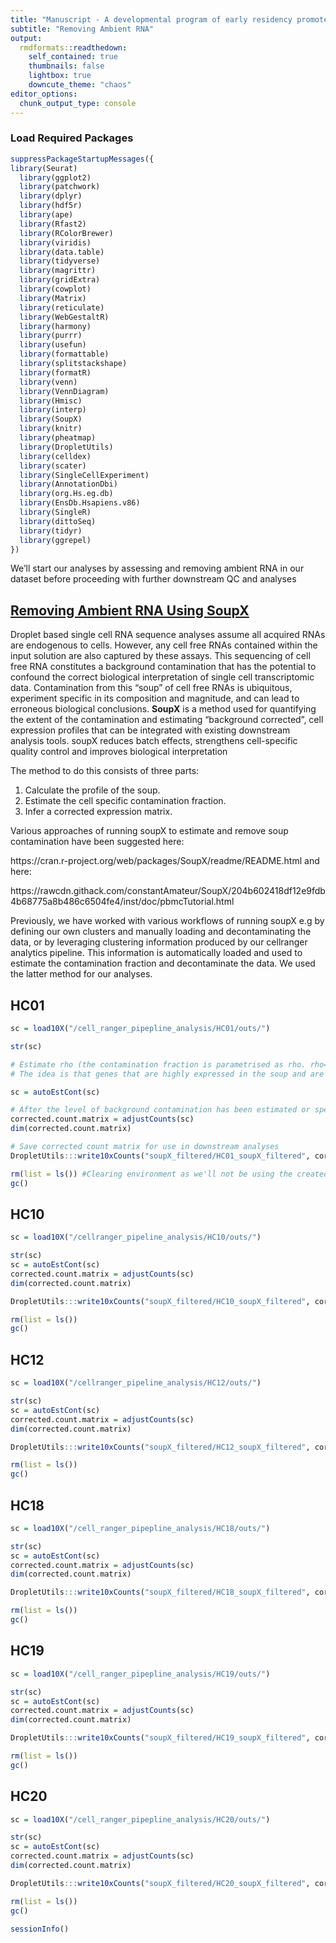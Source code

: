 ```yaml
---
title: "Manuscript - A developmental program of early residency promotes the differentiation of divergent uterine NK cell subsets in humans"
subtitle: "Removing Ambient RNA"
output:
  rmdformats::readthedown:
    self_contained: true
    thumbnails: false
    lightbox: true
    downcute_theme: "chaos"
editor_options: 
  chunk_output_type: console
---
```


### Load Required Packages
```r
suppressPackageStartupMessages({
library(Seurat)
  library(ggplot2)
  library(patchwork)
  library(dplyr)
  library(hdf5r)
  library(ape)
  library(Rfast2)
  library(RColorBrewer)
  library(viridis)
  library(data.table)
  library(tidyverse)
  library(magrittr)
  library(gridExtra)
  library(cowplot)
  library(Matrix)
  library(reticulate)
  library(WebGestaltR)
  library(harmony)
  library(purrr)
  library(usefun)
  library(formattable)
  library(splitstackshape)
  library(formatR)
  library(venn)
  library(VennDiagram)
  library(Hmisc)
  library(interp)
  library(SoupX)
  library(knitr)
  library(pheatmap)
  library(DropletUtils)
  library(celldex)
  library(scater)
  library(SingleCellExperiment)
  library(AnnotationDbi)
  library(org.Hs.eg.db)
  library(EnsDb.Hsapiens.v86)
  library(SingleR)
  library(dittoSeq)
  library(tidyr)
  library(ggrepel)
})
```

We'll start our analyses by assessing and removing ambient RNA in our dataset before proceeding with further downstream QC and analyses

## [Removing Ambient RNA Using SoupX](https://academic.oup.com/gigascience/article/9/12/giaa151/6049831)
Droplet based single cell RNA sequence analyses assume all acquired RNAs are endogenous to cells. However, any cell free RNAs contained within the input solution are also captured by these assays. This sequencing of cell free RNA constitutes a background contamination that has the potential to confound the correct biological interpretation of single cell transcriptomic data. Contamination from this “soup” of cell free RNAs is ubiquitous, experiment specific in its composition and magnitude, and can lead to erroneous biological conclusions. **SoupX** is a method used for quantifying the extent of the contamination and estimating “background corrected”, cell expression profiles that can be integrated with existing downstream analysis tools. soupX reduces batch effects, strengthens cell-specific quality control and improves biological interpretation

The method to do this consists of three parts:

1. Calculate the profile of the soup.
2. Estimate the cell specific contamination fraction.
3. Infer a corrected expression matrix.

Various approaches of running soupX to estimate and remove soup contamination have been suggested here:

https://cran.r-project.org/web/packages/SoupX/readme/README.html and here:

https://rawcdn.githack.com/constantAmateur/SoupX/204b602418df12e9fdb4b68775a8b486c6504fe4/inst/doc/pbmcTutorial.html

Previously, we have worked with various workflows of running soupX e.g by defining our own clusters and manually loading and decontaminating the data, or by leveraging clustering information produced by our cellranger analytics pipeline. This information is automatically loaded and used to estimate the contamination fraction and decontaminate the data. We used the latter method for our analyses.

## HC01
```r
sc = load10X("/cell_ranger_pipepline_analysis/HC01/outs/")

str(sc) 

# Estimate rho (the contamination fraction is parametrised as rho. rho=0 implies no contamination and rho=1 implies 100% of UMIs in a droplet are soup!)
# The idea is that genes that are highly expressed in the soup and are marker genes for some population can be used to estimate the background contamination. Marker genes are identified from cluster information. The contamination fraction is then calculated at the cluster level for each of these genes and clusters are then aggressively pruned to remove those that give implausible estimates.

sc = autoEstCont(sc)

# After the level of background contamination has been estimated or specified for a channel, calculate the resulting corrected count matrix with background contamination removed.
corrected.count.matrix = adjustCounts(sc)
dim(corrected.count.matrix)

# Save corrected count matrix for use in downstream analyses
DropletUtils:::write10xCounts("soupX_filtered/HC01_soupX_filtered", corrected.count.matrix)

rm(list = ls()) #Clearing environment as we'll not be using the created objects downstream
gc()
```

## HC10	
```r
sc = load10X("/cellranger_pipeline_analysis/HC10/outs/")

str(sc) 
sc = autoEstCont(sc)
corrected.count.matrix = adjustCounts(sc)
dim(corrected.count.matrix)

DropletUtils:::write10xCounts("soupX_filtered/HC10_soupX_filtered", corrected.count.matrix)

rm(list = ls()) 
gc()
```

## HC12
```r
sc = load10X("/cellranger_pipeline_analysis/HC12/outs/")

str(sc) 
sc = autoEstCont(sc)
corrected.count.matrix = adjustCounts(sc)
dim(corrected.count.matrix)

DropletUtils:::write10xCounts("soupX_filtered/HC12_soupX_filtered", corrected.count.matrix)

rm(list = ls()) 
gc()
```

## HC18
```r
sc = load10X("/cell_ranger_pipepline_analysis/HC18/outs/")

str(sc) 
sc = autoEstCont(sc)
corrected.count.matrix = adjustCounts(sc)
dim(corrected.count.matrix)

DropletUtils:::write10xCounts("soupX_filtered/HC18_soupX_filtered", corrected.count.matrix)

rm(list = ls()) 
gc()
```

## HC19
```r
sc = load10X("/cell_ranger_pipepline_analysis/HC19/outs/")

str(sc) 
sc = autoEstCont(sc)
corrected.count.matrix = adjustCounts(sc)
dim(corrected.count.matrix)

DropletUtils:::write10xCounts("soupX_filtered/HC19_soupX_filtered", corrected.count.matrix)

rm(list = ls()) 
gc()
```

## HC20
```r
sc = load10X("/cell_ranger_pipepline_analysis/HC20/outs/")

str(sc) 
sc = autoEstCont(sc)
corrected.count.matrix = adjustCounts(sc)
dim(corrected.count.matrix)

DropletUtils:::write10xCounts("soupX_filtered/HC20_soupX_filtered", corrected.count.matrix)

rm(list = ls()) 
gc()
```

```r
sessionInfo()
```


